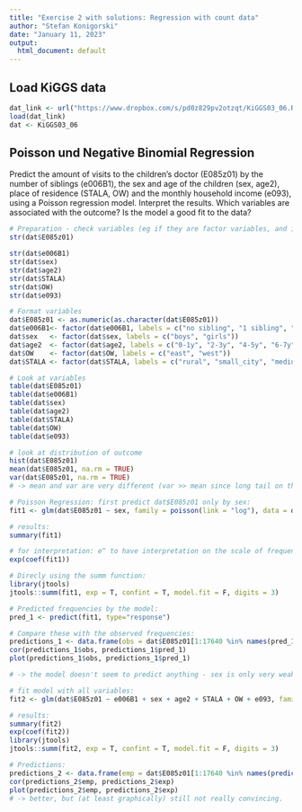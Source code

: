 ---
title: "Exercise 2 with solutions: Regression with count data"
author: "Stefan Konigorski"
date: "January 11, 2023"
output:
  html_document: default
---

## Load KiGGS data

```{r}
dat_link <- url("https://www.dropbox.com/s/pd0z829pv2otzqt/KiGGS03_06.RData?dl=1")
load(dat_link)
dat <- KiGGS03_06
```

## Poisson und Negative Binomial Regression

Predict the amount of visits to the children's doctor (E085z01) by the number of siblings (e006B1), the sex and age of the children (sex, age2), place of residence (STALA, OW) and the monthly household income (e093), using a Poisson regression model. Interpret the results. Which variables are associated with the outcome? Is the model a good fit to the data?

```{r}
# Preparation - check variables (eg if they are factor variables, and if yes, how many categories they have), especially important for E085z01
str(dat$E085z01)

str(dat$e006B1)
str(dat$sex)
str(dat$age2)
str(dat$STALA)
str(dat$OW)
str(dat$e093)
```

```{r}
# Format variables
dat$E085z01 <- as.numeric(as.character(dat$E085z01))
dat$e006B1<- factor(dat$e006B1, labels = c("no sibling", "1 sibling", "2 or more siblings"))
dat$sex   <- factor(dat$sex, labels = c("boys", "girls"))
dat$age2  <- factor(dat$age2, labels = c("0-1y", "2-3y", "4-5y", "6-7y", "8-9y", "10-11y", "12-13y", "14-15y", "16-17y"))
dat$OW    <- factor(dat$OW, labels = c("east", "west"))
dat$STALA <- factor(dat$STALA, labels = c("rural", "small_city", "medium_city", "urban"))
```

```{r}
# Look at variables
table(dat$E085z01)
table(dat$e006B1)
table(dat$sex)
table(dat$age2)
table(dat$STALA)
table(dat$OW)
table(dat$e093)
```

```{r}
# look at distribution of outcome
hist(dat$E085z01)
mean(dat$E085z01, na.rm = TRUE)
var(dat$E085z01, na.rm = TRUE)
# -> mean and var are very different (var >> mean since long tail on the right), i.e. we should rather compute a Negative Binomial regression model! Still, we will fit a Poisson regression model here for illustration sake 
```

```{r}
# Poisson Regression: first predict dat$E085z01 only by sex:
fit1 <- glm(dat$E085z01 ~ sex, family = poisson(link = "log"), data = dat)

# results:
summary(fit1)

# for interpretation: e^ to have interpretation on the scale of frequencies (and not of log-frequencies):
exp(coef(fit1))

# Direcly using the summ function:
library(jtools)
jtools::summ(fit1, exp = T, confint = T, model.fit = F, digits = 3)
```

```{r}
# Predicted frequencies by the model:
pred_1 <- predict(fit1, type="response")

# Compare these with the observed frequencies:
predictions_1 <- data.frame(obs = dat$E085z01[1:17640 %in% names(pred_1)], pred_1 = pred_1)
cor(predictions_1$obs, predictions_1$pred_1)
plot(predictions_1$obs, predictions_1$pred_1)

# -> the model doesn't seem to predict anything - sex is only very weakly associated with the amount of visits of the children's doctor, i.e. the model predicts about the same number of doctor visits for every child (mean number of visits for boys/girls: 2.87 and 2.81).
```

```{r}
# fit model with all variables:
fit2 <- glm(dat$E085z01 ~ e006B1 + sex + age2 + STALA + OW + e093, family = poisson(link = "log"), data = dat)

# results:
summary(fit2)
exp(coef(fit2))
library(jtools)
jtools::summ(fit2, exp = T, confint = T, model.fit = F, digits = 3)
```

```{r}
# Predictions:
predictions_2 <- data.frame(emp = dat$E085z01[1:17640 %in% names(predict(fit2, type="response"))], exp = predict(fit2, type="response"))
cor(predictions_2$emp, predictions_2$exp)
plot(predictions_2$emp, predictions_2$exp)
# -> better, but (at least graphically) still not really convincing.
```
